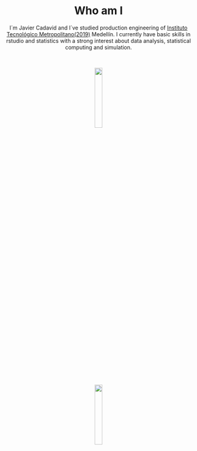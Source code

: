 <H1 align="center">Who am I</H1>

 
 
<center>I´m Javier Cadavid and I´ve studied production engineering of [Instituto Tecnológico Metropolitano(2019)](https://www.itm.edu.co) Medellín. I currently have basic skills in rstudio and statistics  with a strong interest about data analysis, statistical computing and simulation.</center>

<br>

<center>![](imagenes/Rstudio.jpg){width=20%}</center>  

<br>

<center>![](imagenes/statistics.png){width=20%}</center>

<br>

